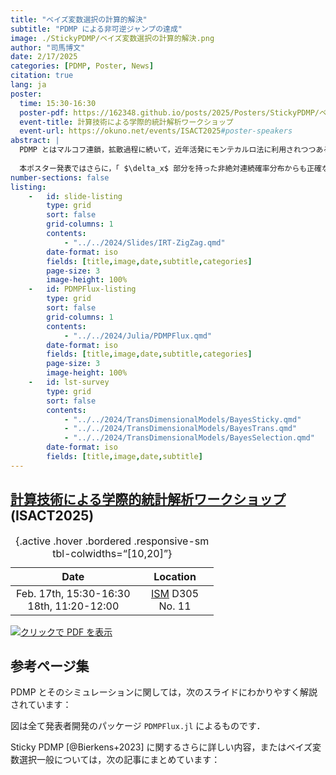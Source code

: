 ```yaml
---
title: "ベイズ変数選択の計算的解決"
subtitle: "PDMP による非可逆ジャンプの達成"
image: ./StickyPDMP/ベイズ変数選択の計算的解決.png
author: "司馬博文"
date: 2/17/2025
categories: [PDMP, Poster, News]
citation: true
lang: ja
poster:
  time: 15:30-16:30
  poster-pdf: https://162348.github.io/posts/2025/Posters/StickyPDMP/ベイズ変数選択の計算的解決.pdf
  event-title: 計算技術による学際的統計解析ワークショップ
  event-url: https://okuno.net/events/ISACT2025#poster-speakers
abstract: |
  PDMP とはマルコフ連鎖，拡散過程に続いて，近年活発にモンテカルロ法に利用されつつある連続時間マルコフ過程のクラスである．より速く収束するサンプラーが構成しやすいこと，モンテカルロ推定量にバイアスを導入しないようなサブサンプリング（バッチ実行）が可能であることから，近年特に統計・機械学習の分野でも注目が高まっている．
  
  本ポスター発表ではさらに，「 $\delta_x$ 部分を持った非絶対連続確率分布からも正確なサンプリングが可能」という PDMP に基づくモンテカルロ法の第３の美点に焦点を当て，特にベイズ変数選択を応用として取り上げる．
number-sections: false
listing: 
    -   id: slide-listing
        type: grid
        sort: false
        grid-columns: 1
        contents:
            - "../../2024/Slides/IRT-ZigZag.qmd"
        date-format: iso
        fields: [title,image,date,subtitle,categories]
        page-size: 3
        image-height: 100%
    -   id: PDMPFlux-listing
        type: grid
        sort: false
        grid-columns: 1
        contents:
            - "../../2024/Julia/PDMPFlux.qmd"
        date-format: iso
        fields: [title,image,date,subtitle,categories]
        page-size: 3
        image-height: 100%
    -   id: lst-survey
        type: grid
        sort: false
        contents:
            - "../../2024/TransDimensionalModels/BayesSticky.qmd"
            - "../../2024/TransDimensionalModels/BayesTrans.qmd"
            - "../../2024/TransDimensionalModels/BayesSelection.qmd"
        date-format: iso
        fields: [title,image,date,subtitle]
---
```


## [計算技術による学際的統計解析ワークショップ](https://okuno.net/events/ISACT2025) (ISACT2025)

| Date | Location |
|:------:|:---:|
| Feb. 17th, 15:30-16:30<br>18th, 11:20-12:00 | [ISM](https://www.ism.ac.jp/access/index_j.html) D305<br>No. 11 |

: {.active .hover .bordered .responsive-sm tbl-colwidths="[10,20]"}

[![クリックで PDF を表示](StickyPDMP/ベイズ変数選択の計算的解決.png)](StickyPDMP/ベイズ変数選択の計算的解決.pdf)

## 参考ページ集

PDMP とそのシミュレーションに関しては，次のスライドにわかりやすく解説されています：

::: {#slide-listing}
:::

図は全て発表者開発のパッケージ `PDMPFlux.jl` によるものです．

::: {#PDMPFlux-listing}
:::

Sticky PDMP [@Bierkens+2023] に関するさらに詳しい内容，またはベイズ変数選択一般については，次の記事にまとめています：

::: {#lst-survey}
:::

